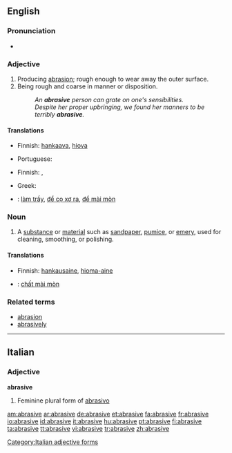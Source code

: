 ==English==


===Pronunciation===
* {{IPA|/əˈbreɪsɪv/}}

===Adjective===
{{en-adj}}

# Producing [[abrasion]]; rough enough to wear away the outer surface.
# Being rough and coarse in manner or disposition.
#: ''An '''abrasive''' person can grate on one's sensibilities.''
#: ''Despite her proper upbringing, we found her manners to be terribly '''abrasive'''.''

====Translations====
{{trans-top|producing abrasion; rough}}
* Finnish: [[hankaava]], [[hiova]]
{{trans-mid}}
* Portuguese: {{t+|pt|abrasivo}}
{{trans-bottom}}

{{trans-top|rough and coarse in manner or disposition}}
* Finnish: {{t-|fi|karski}}, {{t+|fi|karkea}}
{{trans-mid}}
* Greek: {{t+|el|τραχύς|tr=trachýs|sc=Grek}}
{{trans-bottom}}

{{checktrans-top|translations to be checked}}
* {{ttbc|Vietnamese}}: [[làm trầy]], [[để cọ xơ ra]], [[để mài mòn]]
{{checktrans-mid}}
{{checktrans-bottom}}

===Noun===
{{en-noun}}

# A [[substance]] or [[material]] such as [[sandpaper]], [[pumice]], or [[emery]], used for cleaning, smoothing, or polishing.

====Translations====
* Finnish: [[hankausaine]], [[hioma-aine]]

{{checktrans-top}}
* {{ttbc|Vietnamese}}: [[chất mài mòn]]
{{checktrans-bottom}}

===Related terms===
* [[abrasion]]
* [[abrasively]]

----

==Italian==

===Adjective===
'''abrasive''' {{f}}

# Feminine plural form of [[abrasivo]]

[[Category:Italian adjective forms]]

[[am:abrasive]]
[[ar:abrasive]]
[[de:abrasive]]
[[et:abrasive]]
[[fa:abrasive]]
[[fr:abrasive]]
[[io:abrasive]]
[[id:abrasive]]
[[it:abrasive]]
[[hu:abrasive]]
[[pt:abrasive]]
[[fi:abrasive]]
[[ta:abrasive]]
[[tt:abrasive]]
[[vi:abrasive]]
[[tr:abrasive]]
[[zh:abrasive]]